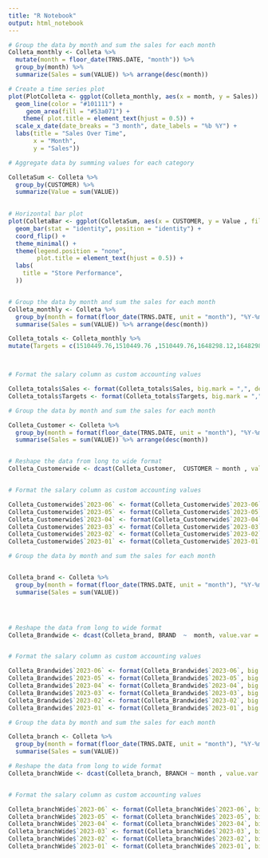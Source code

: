 ```yaml
---
title: "R Notebook"
output: html_notebook
---
```

```r


# Group the data by month and sum the sales for each month
Colleta_monthly <- Colleta %>%
  mutate(month = floor_date(TRNS.DATE, "month")) %>%
  group_by(month) %>%
  summarize(Sales = sum(VALUE)) %>% arrange(desc(month))

# Create a time series plot
plot(PlotColleta <- ggplot(Colleta_monthly, aes(x = month, y = Sales)) +
  geom_line(color = "#101111") +
     geom_area(fill = "#53a071") +
    theme( plot.title = element_text(hjust = 0.5)) +
  scale_x_date(date_breaks = "3 month", date_labels = "%b %Y") +
  labs(title = "Sales Over Time",
       x = "Month",
       y = "Sales"))


```
```r
# Aggregate data by summing values for each category

ColletaSum <- Colleta %>%
  group_by(CUSTOMER) %>%
  summarize(Value = sum(VALUE))
 

# Horizontal bar plot 
plot(ColletaBar <- ggplot(ColletaSum, aes(x = CUSTOMER, y = Value , fill = CUSTOMER)) +
  geom_bar(stat = "identity", position = "identity") +
  coord_flip() + 
  theme_minimal() +
  theme(legend.position = "none",
        plot.title = element_text(hjust = 0.5)) +
  labs(
    title = "Store Performance",
  ))



```
```r
# Group the data by month and sum the sales for each month
Colleta_monthly <- Colleta %>%
  group_by(month = format(floor_date(TRNS.DATE, unit = "month"), "%Y-%m")) %>%
  summarise(Sales = sum(VALUE)) %>% arrange(desc(month))

Colleta_totals <- Colleta_monthly %>% 
mutate(Targets = c(1510449.76,1510449.76 ,1510449.76,1648298.12,1648298.12,1648298.12, 0,0,0,0,0,0,0,0,0,0,0,0,0)) %>% mutate(`Achievement % ` =  paste0(round(Sales / Targets * 100), "%")) 



# Format the salary column as custom accounting values

Colleta_totals$Sales <- format(Colleta_totals$Sales, big.mark = ",", decimal.mark = ".", nsmall = 0)
Colleta_totals$Targets <- format(Colleta_totals$Targets, big.mark = ",", decimal.mark = ".", nsmall = 0)


```


```r
# Group the data by month and sum the sales for each month

Colleta_Customer <- Colleta %>%
  group_by(month = format(floor_date(TRNS.DATE, unit = "month"), "%Y-%m"),CUSTOMER) %>%
  summarise(Sales = sum(VALUE)) %>% arrange(desc(month))


# Reshape the data from long to wide format
Colleta_Customerwide <- dcast(Colleta_Customer,  CUSTOMER ~ month , value.var = "Sales") %>% select(1,20,19,18,17,16) %>% arrange(desc(`2023-04`))


# Format the salary column as custom accounting values

Colleta_Customerwide$`2023-06` <- format(Colleta_Customerwide$`2023-06`, big.mark = ",", decimal.mark = ".", nsmall = 0)
Colleta_Customerwide$`2023-05` <- format(Colleta_Customerwide$`2023-05`, big.mark = ",", decimal.mark = ".", nsmall = 0)
Colleta_Customerwide$`2023-04` <- format(Colleta_Customerwide$`2023-04`, big.mark = ",", decimal.mark = ".", nsmall = 0)
Colleta_Customerwide$`2023-03` <- format(Colleta_Customerwide$`2023-03`, big.mark = ",", decimal.mark = ".", nsmall = 0)
Colleta_Customerwide$`2023-02` <- format(Colleta_Customerwide$`2023-02`, big.mark = ",", decimal.mark = ".", nsmall = 0)
Colleta_Customerwide$`2023-01` <- format(Colleta_Customerwide$`2023-01`, big.mark = ",", decimal.mark = ".", nsmall = 0)


```

```r
# Group the data by month and sum the sales for each month


Colleta_brand <- Colleta %>%
  group_by(month = format(floor_date(TRNS.DATE, unit = "month"), "%Y-%m"),BRAND) %>%
  summarise(Sales = sum(VALUE))




# Reshape the data from long to wide format
Colleta_Brandwide <- dcast(Colleta_brand, BRAND  ~  month, value.var = "Sales") %>% select(1,20,19,18,17,16)  %>% arrange(desc(`2023-04`))


# Format the salary column as custom accounting values

Colleta_Brandwide$`2023-06` <- format(Colleta_Brandwide$`2023-06`, big.mark = ",", decimal.mark = ".", nsmall = 0)
Colleta_Brandwide$`2023-05` <- format(Colleta_Brandwide$`2023-05`, big.mark = ",", decimal.mark = ".", nsmall = 0)
Colleta_Brandwide$`2023-04` <- format(Colleta_Brandwide$`2023-04`, big.mark = ",", decimal.mark = ".", nsmall = 0)
Colleta_Brandwide$`2023-03` <- format(Colleta_Brandwide$`2023-03`, big.mark = ",", decimal.mark = ".", nsmall = 0)
Colleta_Brandwide$`2023-02` <- format(Colleta_Brandwide$`2023-02`, big.mark = ",", decimal.mark = ".", nsmall = 0)
Colleta_Brandwide$`2023-01` <- format(Colleta_Brandwide$`2023-01`, big.mark = ",", decimal.mark = ".", nsmall = 0)

```


```r
# Group the data by month and sum the sales for each month

Colleta_branch <- Colleta %>%
  group_by(month = format(floor_date(TRNS.DATE, unit = "month"), "%Y-%m"),BRANCH) %>%
  summarise(Sales = sum(VALUE))

# Reshape the data from long to wide format
Colleta_branchWide <- dcast(Colleta_branch, BRANCH ~ month , value.var = "Sales") %>%  arrange(desc(`2023-04`))%>% select(1,20,19,18,17,16)


# Format the salary column as custom accounting values

Colleta_branchWide$`2023-06` <- format(Colleta_branchWide$`2023-06`, big.mark = ",", decimal.mark = ".", nsmall = 0)
Colleta_branchWide$`2023-05` <- format(Colleta_branchWide$`2023-05`, big.mark = ",", decimal.mark = ".", nsmall = 0)
Colleta_branchWide$`2023-04` <- format(Colleta_branchWide$`2023-04`, big.mark = ",", decimal.mark = ".", nsmall = 0)
Colleta_branchWide$`2023-03` <- format(Colleta_branchWide$`2023-03`, big.mark = ",", decimal.mark = ".", nsmall = 0)
Colleta_branchWide$`2023-02` <- format(Colleta_branchWide$`2023-02`, big.mark = ",", decimal.mark = ".", nsmall = 0)
Colleta_branchWide$`2023-01` <- format(Colleta_branchWide$`2023-01`, big.mark = ",", decimal.mark = ".", nsmall = 0)
```


